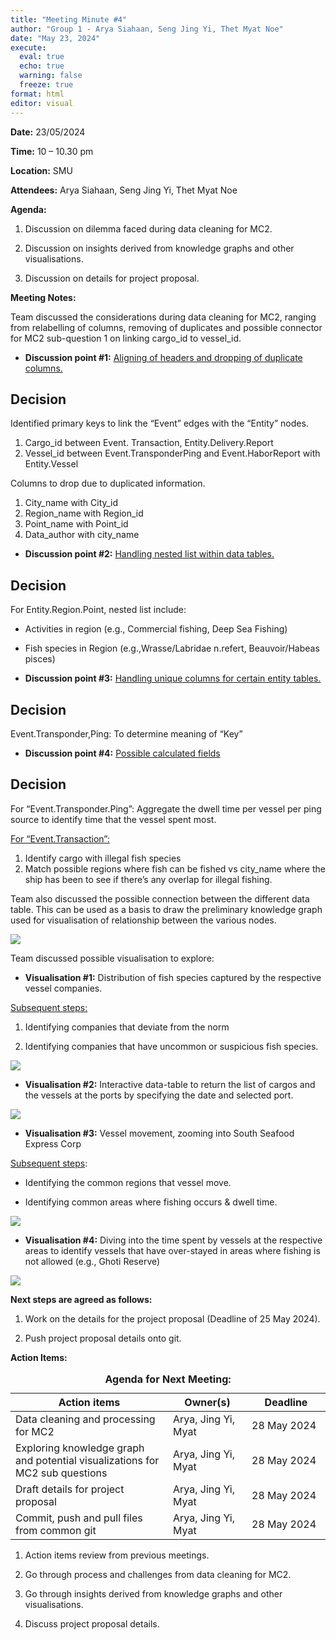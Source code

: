 ```yaml
---
title: "Meeting Minute #4"
author: "Group 1 - Arya Siahaan, Seng Jing Yi, Thet Myat Noe"
date: "May 23, 2024"
execute: 
  eval: true
  echo: true
  warning: false
  freeze: true
format: html
editor: visual
---
```


**Date:** 23/05/2024

**Time:** 10 – 10.30 pm

**Location:** SMU

**Attendees:** Arya Siahaan, Seng Jing Yi, Thet Myat Noe

**Agenda:**

1.  Discussion on dilemma faced during data cleaning for MC2.

2.  Discussion on insights derived from knowledge graphs and other visualisations.

3.  Discussion on details for project proposal.

**Meeting Notes:**

Team discussed the considerations during data cleaning for MC2, ranging from relabelling of columns, removing of duplicates and possible connector for MC2 sub-question 1 on linking cargo_id to vessel_id.

-   **Discussion point #1:** [Aligning of headers and dropping of duplicate columns.]{.underline}

::: callout-tip
## Decision

Identified primary keys to link the “Event” edges with the “Entity” nodes.

1.  Cargo_id between Event. Transaction, Entity.Delivery.Report
2.  Vessel_id between Event.TransponderPing and Event.HaborReport with Entity.Vessel

Columns to drop due to duplicated information.

1.  City_name with City_id
2.  Region_name with Region_id
3.  Point_name with Point_id
4.  Data_author with city_name
:::

-   **Discussion point #2:** [Handling nested list within data tables.]{.underline}

::: callout-tip
## Decision

For Entity.Region.Point, nested list include:

-   Activities in region (e.g., Commercial fishing, Deep Sea Fishing)

-   Fish species in Region (e.g.,Wrasse/Labridae n.refert, Beauvoir/Habeas pisces)
:::

-   **Discussion point #3:** [Handling unique columns for certain entity tables.]{.underline}

::: callout-tip
## Decision

Event.Transponder,Ping: To determine meaning of “Key”
:::

-   **Discussion point #4:** [Possible calculated fields]{.underline}

::: callout-note
## Decision

For “Event.Transponder.Ping”: Aggregate the dwell time per vessel per ping source to identify time that the vessel spent most.

[For “Event.Transaction”:]{.underline}

1.  Identify cargo with illegal fish species
2.  Match possible regions where fish can be fished vs city_name where the ship has been to see if there’s any overlap for illegal fishing.
:::

Team also discussed the possible connection between the different data table. This can be used as a basis to draw the preliminary knowledge graph used for visualisation of relationship between the various nodes.

![](images/clipboard-3284821892.png)

Team discussed possible visualisation to explore:

-   **Visualisation #1:** Distribution of fish species captured by the respective vessel companies.

[Subsequent steps:]{.underline}

1.  Identifying companies that deviate from the norm

2.  Identifying companies that have uncommon or suspicious fish species.

![](images/clipboard-1343567631.png)

-   **Visualisation #2:** Interactive data-table to return the list of cargos and the vessels at the ports by specifying the date and selected port.

![](images/clipboard-3603719477.png)

-   **Visualisation #3:** Vessel movement, zooming into South Seafood Express Corp

[Subsequent steps]{.underline}:

-   Identifying the common regions that vessel move.

-   Identifying common areas where fishing occurs & dwell time.

![](images/clipboard-820260468.png)

-   **Visualisation #4:** Diving into the time spent by vessels at the respective areas to identify vessels that have over-stayed in areas where fishing is not allowed (e.g., Ghoti Reserve)

![](images/clipboard-2593337021.png)

**Next steps are agreed as follows:**

1.  Work on the details for the project proposal (Deadline of 25 May 2024).

2.  Push project proposal details onto git.

**Action Items:**

| Action items                                                                 | Owner(s)            | Deadline    |
|------------------------------------|------------------|------------------|
| Data cleaning and processing for MC2                                         | Arya, Jing Yi, Myat | 28 May 2024 |
| Exploring knowledge graph and potential visualizations for MC2 sub questions | Arya, Jing Yi, Myat | 28 May 2024 |
| Draft details for project proposal                                           | Arya, Jing Yi, Myat | 28 May 2024 |
| Commit, push and pull files from common git                                  | Arya, Jing Yi, Myat | 28 May 2024 |

: **Agenda for Next Meeting:**

1.  Action items review from previous meetings.

2.  Go through process and challenges from data cleaning for MC2.

3.  Go through insights derived from knowledge graphs and other visualisations.

4.  Discuss project proposal details.
